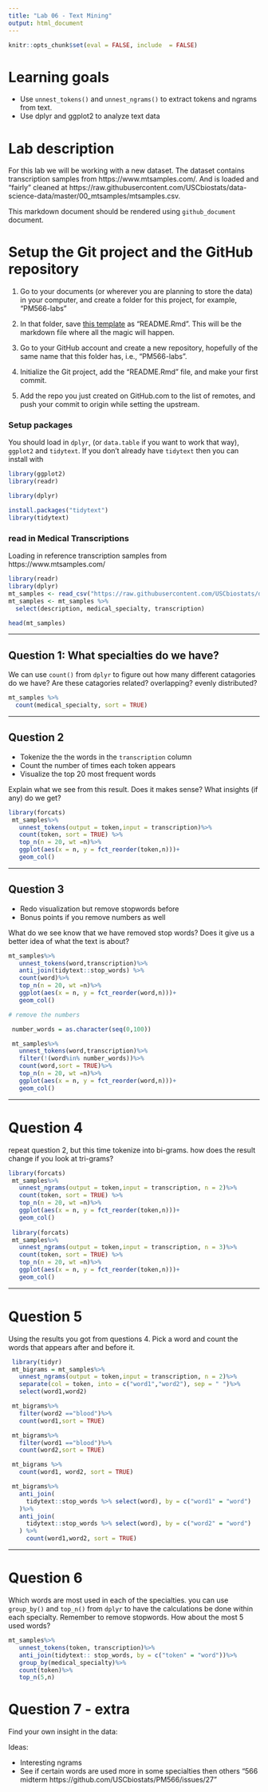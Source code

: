 ```yaml
---
title: "Lab 06 - Text Mining"
output: html_document
---
```


```r
knitr::opts_chunk$set(eval = FALSE, include  = FALSE)


```

# Learning goals

- Use `unnest_tokens()` and `unnest_ngrams()` to extract tokens and ngrams from text.
- Use dplyr and ggplot2 to analyze text data

# Lab description

For this lab we will be working with a new dataset. The dataset contains transcription samples from https://www.mtsamples.com/. And is loaded and "fairly" cleaned at https://raw.githubusercontent.com/USCbiostats/data-science-data/master/00_mtsamples/mtsamples.csv.

This markdown document should be rendered using `github_document` document.

# Setup the Git project and the GitHub repository

1. Go to your documents (or wherever you are planning to store the data) in your computer, and create a folder for this project, for example, "PM566-labs"

2. In that folder, save [this template](https://raw.githubusercontent.com/USCbiostats/PM566/master/content/assignment/06-lab.Rmd) as "README.Rmd". This will be the markdown file where all the magic will happen.

3. Go to your GitHub account and create a new repository, hopefully of the same name that this folder has, i.e., "PM566-labs".

4. Initialize the Git project, add the "README.Rmd" file, and make your first commit.

5. Add the repo you just created on GitHub.com to the list of remotes, and push your commit to origin while setting the upstream.

### Setup packages

You should load in `dplyr`, (or `data.table` if you want to work that way), `ggplot2` and `tidytext`.
If you don't already have `tidytext` then you can install with

```r
library(ggplot2)
library(readr)

library(dplyr)

install.packages("tidytext")
library(tidytext)
```

### read in Medical Transcriptions

Loading in reference transcription samples from https://www.mtsamples.com/

```r
library(readr)
library(dplyr)
mt_samples <- read_csv("https://raw.githubusercontent.com/USCbiostats/data-science-data/master/00_mtsamples/mtsamples.csv")
mt_samples <- mt_samples %>%
  select(description, medical_specialty, transcription)

head(mt_samples)
```

---

## Question 1: What specialties do we have?

We can use `count()` from `dplyr` to figure out how many different catagories do we have? Are these catagories related? overlapping? evenly distributed?

```r
mt_samples %>%
  count(medical_specialty, sort = TRUE)
```

---

## Question 2

- Tokenize the the words in the `transcription` column
- Count the number of times each token appears
- Visualize the top 20 most frequent words

Explain what we see from this result. Does it makes sense? What insights (if any) do we get?

```r
library(forcats)
 mt_samples%>%
   unnest_tokens(output = token,input = transcription)%>%
   count(token, sort = TRUE) %>%
   top_n(n = 20, wt =n)%>%
   ggplot(aes(x = n, y = fct_reorder(token,n)))+
   geom_col()
```
---

## Question 3

- Redo visualization but remove stopwords before
- Bonus points if you remove numbers as well

What do we see know that we have removed stop words? Does it give us a better idea of what the text is about?

```r
mt_samples%>%
   unnest_tokens(word,transcription)%>%
   anti_join(tidytext::stop_words) %>%
   count(word)%>%
   top_n(n = 20, wt =n)%>%
   ggplot(aes(x = n, y = fct_reorder(word,n)))+
   geom_col()

# remove the numbers 

 number_words = as.character(seq(0,100))

 mt_samples%>%
   unnest_tokens(word,transcription)%>%
   filter(!(word%in% number_words))%>%
   count(word,sort = TRUE)%>%
   top_n(n = 20, wt =n)%>%
   ggplot(aes(x = n, y = fct_reorder(word,n)))+
   geom_col()


```
---

# Question 4

repeat question 2, but this time tokenize into bi-grams. how does the result change if you look at tri-grams?

```r
library(forcats)
 mt_samples%>%
   unnest_ngrams(output = token,input = transcription, n = 2)%>%
   count(token, sort = TRUE) %>%
   top_n(n = 20, wt =n)%>%
   ggplot(aes(x = n, y = fct_reorder(token,n)))+
   geom_col()
 
 library(forcats)
 mt_samples%>%
   unnest_ngrams(output = token,input = transcription, n = 3)%>%
   count(token, sort = TRUE) %>%
   top_n(n = 20, wt =n)%>%
   ggplot(aes(x = n, y = fct_reorder(token,n)))+
   geom_col()
```
---

# Question 5

Using the results you got from questions 4. Pick a word and count the words that appears after and before it.

```r

 library(tidyr)
 mt_bigrams = mt_samples%>%
   unnest_ngrams(output = token,input = transcription, n = 2)%>%
   separate(col = token, into = c("word1","word2"), sep = " ")%>%
   select(word1,word2)

 mt_bigrams%>%
   filter(word2 =="blood")%>%
   count(word1,sort = TRUE)

 mt_bigrams%>%
   filter(word1 =="blood")%>%
   count(word2,sort = TRUE)

 mt_bigrams %>%
   count(word1, word2, sort = TRUE)

 mt_bigrams%>%
   anti_join(
     tidytext::stop_words %>% select(word), by = c("word1" = "word")
   )%>%
   anti_join(
     tidytext::stop_words %>% select(word), by = c("word2" = "word")
   ) %>%
     count(word1,word2, sort = TRUE)

```
---

# Question 6 

Which words are most used in each of the specialties. you can use `group_by()` and `top_n()` from `dplyr` to have the calculations be done within each specialty. Remember to remove stopwords. How about the most 5 used words?

```r
mt_samples%>%
   unnest_tokens(token, transcription)%>%
   anti_join(tidytext:: stop_words, by = c("token" = "word"))%>%
   group_by(medical_specialty)%>%
   count(token)%>%
   top_n(5,n)
```

# Question 7 - extra

Find your own insight in the data:

Ideas:

- Interesting ngrams
- See if certain words are used more in some specialties then others
"566 midterm https://github.com/USCbiostats/PM566/issues/27"

